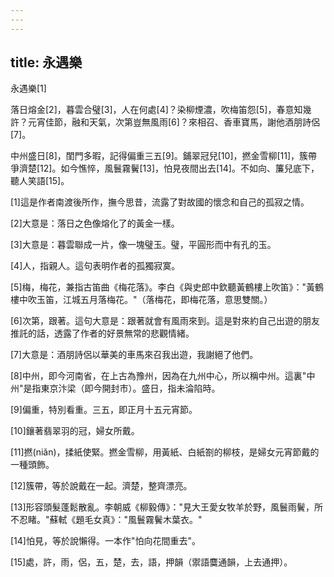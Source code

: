 ```yaml
---
---
---
```

title: 永遇樂
---




永遇樂[1]

落日熔金[2]，暮雲合璧[3]，人在何處[4]？染柳煙濃，吹梅笛怨[5]，春意知幾許？元宵佳節，融和天氣，次第豈無風雨[6]？來相召、香車寶馬，謝他酒朋詩侶[7]。

中州盛日[8]，閨門多暇，記得偏重三五[9]。鋪翠冠兒[10]，撚金雪柳[11]，簇帶爭濟楚[12]。如今憔悴，風鬟霧鬢[13]，怕見夜間出去[14]。不如向、簾兒底下，聽人笑語[15]。

[1]這是作者南渡後所作，撫今思昔，流露了對故國的懷念和自己的孤寂之情。

[2]大意是：落日之色像熔化了的黃金一樣。

[3]大意是：暮雲聯成一片，像一塊璧玉。璧，平圓形而中有孔的玉。

[4]人，指親人。這句表明作者的孤獨寂寞。

[5]梅，梅花，兼指古笛曲《梅花落》。李白《與史郎中欽聽黃鶴樓上吹笛》："黃鶴樓中吹玉笛，江城五月落梅花。"（落梅花，即梅花落，意思雙關。）

[6]次第，跟著。這句大意是：跟著就會有風雨來到。這是對來約自己出遊的朋友推託的話，透露了作者的好景無常的悲觀情緒。

[7]大意是：酒朋詩侶以華美的車馬來召我出遊，我謝絕了他們。

[8]中州，即今河南省，在上古為豫州，因為在九州中心，所以稱中州。這裏"中州"是指東京汴梁（即今開封市）。盛日，指未淪陷時。

[9]偏重，特別看重。三五，即正月十五元宵節。

[10]鑲著翡翠羽的冠，婦女所戴。

[11]撚(niǎn)，揉紙使緊。撚金雪柳，用黃紙、白紙劄的柳枝，是婦女元宵節戴的一種頭飾。

[12]簇帶，等於說戴在一起。濟楚，整齊漂亮。

[13]形容頭髮蓬鬆散亂。李朝威《柳毅傳》："見大王愛女牧羊於野，風鬟雨鬢，所不忍睹。"蘇軾《題毛女真》："風鬟霧鬢木葉衣。"

[14]怕見，等於說懶得。一本作"怕向花間重去"。

[15]處，許，雨，侶，五，楚，去，語，押韻（禦語麌通韻，上去通押）。